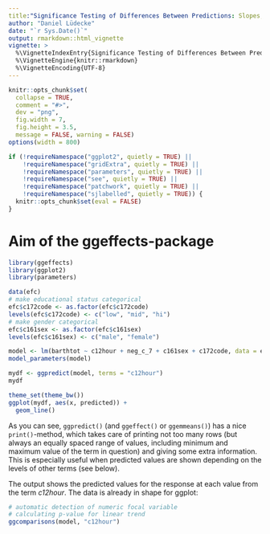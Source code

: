 ```yaml
---
title:"Significance Testing of Differences Between Predictions: Slopes, Contrasts and Pairwise Comparisons"
author: "Daniel Lüdecke"
date: "`r Sys.Date()`"
output: rmarkdown::html_vignette
vignette: >
  %\VignetteIndexEntry{Significance Testing of Differences Between Predictions: Slopes, Contrasts and Pairwise Comparisons}
  %\VignetteEngine{knitr::rmarkdown}
  %\VignetteEncoding{UTF-8}
---
```


```r
knitr::opts_chunk$set(
  collapse = TRUE,
  comment = "#>",
  dev = "png",
  fig.width = 7,
  fig.height = 3.5,
  message = FALSE, warning = FALSE)
options(width = 800)

if (!requireNamespace("ggplot2", quietly = TRUE) ||
    !requireNamespace("gridExtra", quietly = TRUE) ||
    !requireNamespace("parameters", quietly = TRUE) ||
    !requireNamespace("see", quietly = TRUE) ||
    !requireNamespace("patchwork", quietly = TRUE) ||
    !requireNamespace("sjlabelled", quietly = TRUE)) {
  knitr::opts_chunk$set(eval = FALSE)
}
```

# Aim of the ggeffects-package

```r
library(ggeffects)
library(ggplot2)
library(parameters)

data(efc)
# make educational status categorical
efc$c172code <- as.factor(efc$c172code)
levels(efc$c172code) <- c("low", "mid", "hi")
# make gender categorical
efc$c161sex <- as.factor(efc$c161sex)
levels(efc$c161sex) <- c("male", "female")

model <- lm(barthtot ~ c12hour + neg_c_7 + c161sex + c172code, data = efc)
model_parameters(model)
```



```r
mydf <- ggpredict(model, terms = "c12hour")
mydf

theme_set(theme_bw())
ggplot(mydf, aes(x, predicted)) +
  geom_line()
```

As you can see, `ggpredict()` (and `ggeffect()` or `ggemmeans()`) has a nice `print()`-method, which takes care of printing not too many rows (but always an equally spaced range of values, including minimum and maximum value of the term in question) and giving some extra information. This is especially useful when predicted values are shown depending on the levels of other terms (see below).

The output shows the predicted values for the response at each value from the term _c12hour_. The data is already in shape for ggplot:

```r
# automatic detection of numeric focal variable
# calculating p-value for linear trend 
ggcomparisons(model, "c12hour")
```

